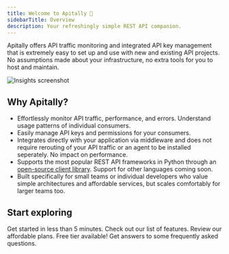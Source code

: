 ```yaml
---
title: Welcome to Apitally 👋
sidebarTitle: Overview
description: Your refreshingly simple REST API companion.
---
```


Apitally offers API traffic monitoring and integrated API key management that is extremely easy to set up and use with new and existing API projects.
No assumptions made about your infrastructure, no extra tools for you to host and maintain.

![Insights screenshot](/images/insights.webp)

## Why Apitally?

- Effortlessly monitor API traffic, performance, and errors. Understand usage patterns of individual consumers.
- Easily manage API keys and permissions for your consumers.
- Integrates directly with your application via middleware and does not require rerouting of your API traffic or an agent to be installed seperately. No impact on performance.
- Supports the most popular REST API frameworks in Python through an [open-source client library](https://github.com/apitally/python-client). Support for other languages coming soon.
- Built specifically for small teams or individual developers who value simple architectures and affordable services, but scales comfortably for larger teams too.

## Start exploring

<CardGroup cols={2}>
  <Card
    title="Quickstart"
    icon="rocket-launch"
    iconType="duotone"
    href="/quickstart"
  >
    Get started in less than 5 minutes.
  </Card>
  <Card title="Features" icon="list-check" iconType="duotone" href="/features">
    Check out our list of features.
  </Card>
  <Card title="Pricing" icon="credit-card" iconType="duotone" href="/pricing">
    Review our affordable plans. Free tier available!
  </Card>
  <Card
    title="FAQs"
    icon="comments-question-check"
    iconType="duotone"
    href="/faqs"
  >
    Get answers to some frequently asked questions.
  </Card>
</CardGroup>
